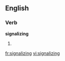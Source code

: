 
==English==

===Verb===
'''signalizing'''

# {{present participle of|signalize}}

[[fr:signalizing]]
[[vi:signalizing]]